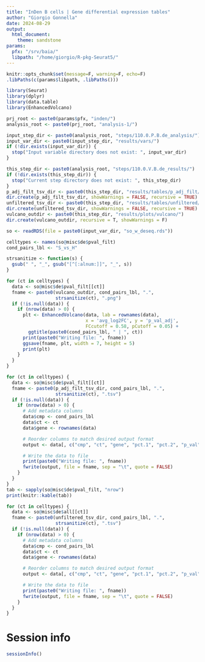 ```yaml
---
title: "InDen B cells | Gene differential expression tables"
author: "Giorgio Gonnella"
date: 2024-08-29
output:
  html_document:
    theme: sandstone
params:
  pfx: "/srv/baia/"
  libpath: "/home/giorgio/R-pkg-Seurat5/"
---
```


```r
knitr::opts_chunk$set(message=F, warning=F, echo=F)
.libPaths(c(params$libpath, .libPaths()))

library(Seurat)
library(dplyr)
library(data.table)
library(EnhancedVolcano)

prj_root <- paste0(params$pfx, "inden/")
analysis_root <- paste0(prj_root, "analysis-1/")

input_step_dir <- paste0(analysis_root, "steps/110.0.P.B.de_analysis/")
input_var_dir <- paste0(input_step_dir, "results/vars/")
if (!dir.exists(input_var_dir)) {
  stop("Input variable directory does not exist: ", input_var_dir)
}

this_step_dir <- paste0(analysis_root, "steps/110.0.V.B.de_results/")
if (!dir.exists(this_step_dir)) {
  stop("Current step directory does not exist: ", this_step_dir)
}
p_adj_filt_tsv_dir <- paste0(this_step_dir, "results/tables/p_adj_filt/")
dir.create(p_adj_filt_tsv_dir, showWarnings = FALSE, recursive = TRUE)
unfiltered_tsv_dir <- paste0(this_step_dir, "results/tables/unfiltered/")
dir.create(unfiltered_tsv_dir, showWarnings = FALSE, recursive = TRUE)
vulcano_outdir <- paste0(this_step_dir, "results/plots/vulcano/")
dir.create(vulcano_outdir, recursive = T, showWarnings = F)
```

```r
so <- readRDS(file = paste0(input_var_dir, "so_w_deseq.rds"))
```

```r
celltypes <- names(so@misc$de$pval_filt)
cond_pairs_lbl <- "S_vs_H"
```

```r
strsanitize <- function(s) {
  gsub(" ", "_", gsub("[^[:alnum:]]", "_", s))
}
```

```r
for (ct in celltypes) {
  data <- so@misc$de$pval_filt[[ct]]
  fname <- paste0(vulcano_outdir, cond_pairs_lbl, ".",
                  strsanitize(ct), ".png")
  if (!is.null(data)) {
    if (nrow(data) > 0) {
      plt <- EnhancedVolcano(data, lab = rownames(data),
                             x = 'avg_log2FC', y = 'p_val_adj',
                             FCcutoff = 0.58, pCutoff = 0.05) +
        ggtitle(paste0(cond_pairs_lbl, " | ", ct))
      print(paste0("Writing file: ", fname))
      ggsave(fname, plt, width = 7, height = 5)
      print(plt)
    }
  }
}
```

```r
for (ct in celltypes) {
  data <- so@misc$de$pval_filt[[ct]]
  fname <- paste0(p_adj_filt_tsv_dir, cond_pairs_lbl, ".",
                  strsanitize(ct), ".tsv")
  if (!is.null(data)) {
    if (nrow(data) > 0) {
      # Add metadata columns
      data$cmp <- cond_pairs_lbl
      data$ct <- ct
      data$gene <- rownames(data)

      # Reorder columns to match desired output format
      output <- data[, c("cmp", "ct", "gene", "pct.1", "pct.2", "p_val", "p_val_adj", "avg_log2FC")]

      # Write the data to file
      print(paste0("Writing file: ", fname))
      fwrite(output, file = fname, sep = "\t", quote = FALSE)
    }
  }
}
tab <- sapply(so@misc$de$pval_filt, "nrow")
print(knitr::kable(tab))
```

```r
for (ct in celltypes) {
  data <- so@misc$de$all[[ct]]
  fname <- paste0(unfiltered_tsv_dir, cond_pairs_lbl, ".",
                  strsanitize(ct), ".tsv")
  if (!is.null(data)) {
    if (nrow(data) > 0) {
      # Add metadata columns
      data$cmp <- cond_pairs_lbl
      data$ct <- ct
      data$gene <- rownames(data)

      # Reorder columns to match desired output format
      output <- data[, c("cmp", "ct", "gene", "pct.1", "pct.2", "p_val", "p_val_adj", "avg_log2FC")]

      # Write the data to file
      print(paste0("Writing file: ", fname))
      fwrite(output, file = fname, sep = "\t", quote = FALSE)
    }
  }
}
```

# Session info

```r
sessionInfo()
```

